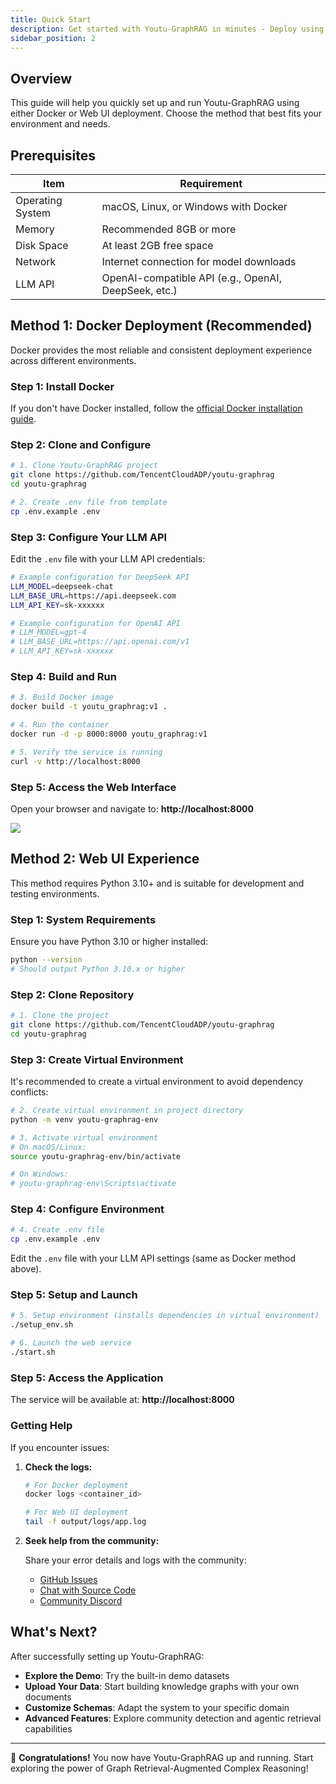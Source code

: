 ```yaml
---
title: Quick Start
description: Get started with Youtu-GraphRAG in minutes - Deploy using Docker or Web UI for Graph Retrieval-Augmented Complex Reasoning.
sidebar_position: 2
---
```


## Overview

This guide will help you quickly set up and run Youtu-GraphRAG using either Docker or Web UI deployment. Choose the method that best fits your environment and needs.

## Prerequisites

| Item | Requirement |
|------|------|
| Operating System | macOS, Linux, or Windows with Docker |
| Memory | Recommended 8GB or more |
| Disk Space | At least 2GB free space |
| Network | Internet connection for model downloads |
| LLM API | OpenAI-compatible API (e.g., OpenAI, DeepSeek, etc.) |

## Method 1: Docker Deployment (Recommended)

Docker provides the most reliable and consistent deployment experience across different environments.

### Step 1: Install Docker

If you don't have Docker installed, follow the [official Docker installation guide](https://docs.docker.com/get-started/).

### Step 2: Clone and Configure

```bash
# 1. Clone Youtu-GraphRAG project
git clone https://github.com/TencentCloudADP/youtu-graphrag
cd youtu-graphrag

# 2. Create .env file from template
cp .env.example .env
```

### Step 3: Configure Your LLM API

Edit the `.env` file with your LLM API credentials:

```bash
# Example configuration for DeepSeek API
LLM_MODEL=deepseek-chat
LLM_BASE_URL=https://api.deepseek.com
LLM_API_KEY=sk-xxxxxx

# Example configuration for OpenAI API
# LLM_MODEL=gpt-4
# LLM_BASE_URL=https://api.openai.com/v1
# LLM_API_KEY=sk-xxxxxx
```

### Step 4: Build and Run

```bash
# 3. Build Docker image
docker build -t youtu_graphrag:v1 .

# 4. Run the container
docker run -d -p 8000:8000 youtu_graphrag:v1

# 5. Verify the service is running
curl -v http://localhost:8000
```

### Step 5: Access the Web Interface

Open your browser and navigate to: **http://localhost:8000**

![](https://cdn.jsdelivr.net/gh/AllenWriter/picgo-images@main/images/Clipboard_Screenshot_1760947113.png)

## Method 2: Web UI Experience

This method requires Python 3.10+ and is suitable for development and testing environments.

### Step 1: System Requirements

Ensure you have Python 3.10 or higher installed:

```bash
python --version
# Should output Python 3.10.x or higher
```

### Step 2: Clone Repository

```bash
# 1. Clone the project
git clone https://github.com/TencentCloudADP/youtu-graphrag
cd youtu-graphrag
```

### Step 3: Create Virtual Environment

It's recommended to create a virtual environment to avoid dependency conflicts:

```bash
# 2. Create virtual environment in project directory
python -m venv youtu-graphrag-env

# 3. Activate virtual environment
# On macOS/Linux:
source youtu-graphrag-env/bin/activate

# On Windows:
# youtu-graphrag-env\Scripts\activate
```

### Step 4: Configure Environment

```bash
# 4. Create .env file
cp .env.example .env
```

Edit the `.env` file with your LLM API settings (same as Docker method above).

### Step 5: Setup and Launch

```bash
# 5. Setup environment (installs dependencies in virtual environment)
./setup_env.sh

# 6. Launch the web service
./start.sh
```

### Step 5: Access the Application

The service will be available at: **http://localhost:8000**

### Getting Help

If you encounter issues:

1. **Check the logs:**
   ```bash
   # For Docker deployment
   docker logs <container_id>
   
   # For Web UI deployment
   tail -f output/logs/app.log
   ```

2. **Seek help from the community:**
   
   Share your error details and logs with the community:

   - [GitHub Issues](https://github.com/TencentCloudADP/youtu-graphrag/issues)
   - [Chat with Source Code](https://deepwiki.com/TencentCloudADP/youtu-graphrag)
   - [Community Discord](https://discord.gg/QjqhkHQVVM)

## What's Next?

After successfully setting up Youtu-GraphRAG:

- **Explore the Demo**: Try the built-in demo datasets
- **Upload Your Data**: Start building knowledge graphs with your own documents
- **Customize Schemas**: Adapt the system to your specific domain
- **Advanced Features**: Explore community detection and agentic retrieval capabilities

---

🎉 **Congratulations!** You now have Youtu-GraphRAG up and running. Start exploring the power of Graph Retrieval-Augmented Complex Reasoning!